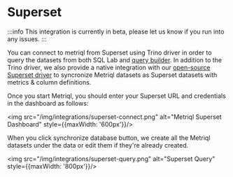 # Superset

:::info
This integration is currently in beta, please let us know if you run into any issues.
:::

<YoutubeVideo id="6hB2DPxj9p4" />

You can connect to metriql from Superset using Trino driver in order to query the datasets from both SQL Lab and [query builder](https://superset.apache.org/docs/creating-charts-dashboards/exploring-data). In addition to the Trino driver, we also provide a native integration with our [open-source Superset driver](https://github.com/metriql/metriql-superset) to syncronize Metriql datasets as Superset datasets with metrics & column definitions.

Once you start Metriql, you should enter your Superset URL and credentials in the dashboard as follows:

<img src="/img/integrations/superset-connect.png" alt="Metriql Superset Dashboard" style={{maxWidth: '600px'}}/>

When you click synchronize database button, we create all the Metriql datasets under the data or edit them if they're already created.

<img src="/img/integrations/superset-query.png" alt="Superset Query" style={{maxWidth: '800px'}}/>
